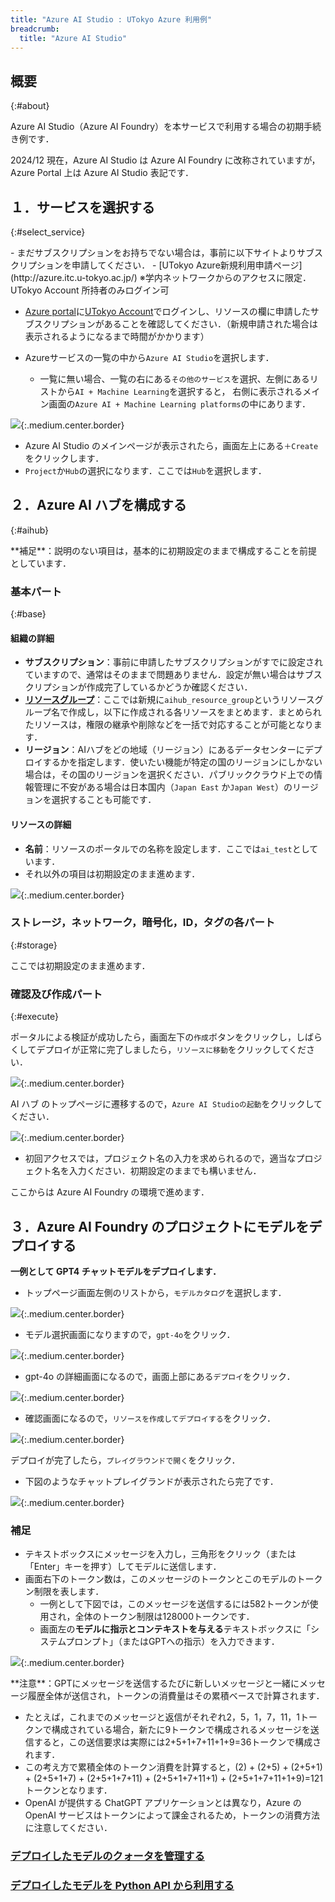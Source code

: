 ```yaml
---
title: "Azure AI Studio : UTokyo Azure 利用例"
breadcrumb:
  title: "Azure AI Studio"
---
```


## 概要
{:#about}

Azure AI Studio（Azure AI Foundry）を本サービスで利用する場合の初期手続き例です．

<div class="box">
2024/12 現在，Azure AI Studio は Azure AI Foundry に改称されていますが，Azure Portal 上は Azure AI Studio 表記です．
<div>

## １．サービスを選択する
{:#select_service}

<div class="box">
- まだサブスクリプションをお持ちでない場合は，事前に以下サイトよりサブスクリプションを申請してください．
  - [UTokyo Azure新規利用申請ページ](http://azure.itc.u-tokyo.ac.jp/) ※学内ネットワークからのアクセスに限定．UTokyo Account 所持者のみログイン可
</div>

- [Azure portal](https://portal.azure.com/)に[UTokyo Account](/utokyo_account/)でログインし、リソースの欄に申請したサブスクリプションがあることを確認してください．（新規申請された場合は表示されるようになるまで時間がかかります）

- Azureサービスの一覧の中から`Azure AI Studio`を選択します．
    - 一覧に無い場合、一覧の右にある`その他のサービス`を選択、左側にあるリストから`AI + Machine Learning`を選択すると， 右側に表示されるメイン画面の`Azure AI + Machine Learning platforms`の中にあります．

![](img/01_aistudio1.png){:.medium.center.border}

- Azure AI Studio のメインページが表示されたら，画面左上にある`＋Create`をクリックします．
- `Project`か`Hub`の選択になります．ここでは`Hub`を選択します．

## ２．Azure AI ハブを構成する
{:#aihub}

<div class="box">
**補足**：説明のない項目は，基本的に初期設定のままで構成することを前提としています．
</div>

### 基本パート
{:#base}

#### 組織の詳細

- **サブスクリプション**：事前に申請したサブスクリプションがすでに設定されていますので、通常はそのままで問題ありません．設定が無い場合はサブスクリプションが作成完了しているかどうか確認ください．
- **[リソースグループ](https://learn.microsoft.com/ja-jp/azure/azure-resource-manager/management/manage-resource-groups-portal)**：ここでは新規に`aihub_resource_group`というリソースグループ名で作成し，以下に作成される各リソースをまとめます．まとめられたリソースは，権限の継承や削除などを一括で対応することが可能となります．
- **リージョン**：AIハブをどの地域（リージョン）にあるデータセンターにデプロイするかを指定します．使いたい機能が特定の国のリージョンにしかない場合は，その国のリージョンを選択ください．パブリッククラウド上での情報管理に不安がある場合は日本国内（`Japan East` か`Japan West`）のリージョンを選択することも可能です．

#### リソースの詳細

- **名前**：リソースのポータルでの名称を設定します．ここでは`ai_test`としています．
- それ以外の項目は初期設定のまま進めます．

![](img/02_aistudio2.png){:.medium.center.border}

### ストレージ，ネットワーク，暗号化，ID，タグの各パート
{:#storage}

ここでは初期設定のまま進めます．

### 確認及び作成パート
{:#execute}

ポータルによる検証が成功したら，画面左下の`作成`ボタンをクリックし，しばらくしてデプロイが正常に完了しましたら，`リソースに移動`をクリックしてください．

![](img/04_aistudio4.png){:.medium.center.border}

AI ハブ のトップページに遷移するので，`Azure AI Studioの起動`をクリックしてください．

![](img/05_aistudio5.png){:.medium.center.border}

- 初回アクセスでは，プロジェクト名の入力を求められるので，適当なプロジェクト名を入力ください．初期設定のままでも構いません．

ここからは Azure AI Foundry の環境で進めます．

## ３．Azure AI Foundry のプロジェクトにモデルをデプロイする

**一例として GPT4 チャットモデルをデプロイします．**

- トップページ画面左側のリストから，`モデルカタログ`を選択します．

![](img/01_aistudiogpt1.png){:.medium.center.border}

- モデル選択画面になりますので，`gpt-4o`をクリック．

![](img/02_aistudiogpt2.png){:.medium.center.border}

- gpt-4o の詳細画面になるので，画面上部にある`デプロイ`をクリック．

![](img/03_aistudiogpt3.png){:.medium.center.border}

- 確認画面になるので，`リソースを作成してデプロイする`をクリック．

![](img/04_aistudiogpt4.png){:.medium.center.border}

デプロイが完了したら，`プレイグラウンドで開く`をクリック．

- 下図のようなチャットプレイグランドが表示されたら完了です．

![](img/05_aistudiogpt5.png){:.medium.center.border}

### 補足

- テキストボックスにメッセージを入力し，三角形をクリック（または「Enter」キーを押す）してモデルに送信します．
- 画面右下のトークン数は，このメッセージのトークンとこのモデルのトークン制限を表します．
  - 一例として下図では，このメッセージを送信するには582トークンが使用され，全体のトークン制限は128000トークンです．
  - 画面左の**モデルに指示とコンテキストを与える**テキストボックスに「システムプロンプト」（またはGPTへの指示）を入力できます．

![](img/06_aistudiogpt6.png){:.medium.center.border}

<div class="box">
**注意**：GPTにメッセージを送信するたびに新しいメッセージと一緒にメッセージ履歴全体が送信され，トークンの消費量はその累積ベースで計算されます．
 
- たとえば，これまでのメッセージと返信がそれぞれ2，5，1，7，11，1トークンで構成されている場合，新たに9トークンで構成されるメッセージを送信すると，この送信要求は実際には2+5+1+7+11+1+9=36トークンで構成されます．
- この考え方で累積全体のトークン消費を計算すると，(2) + (2+5) + (2+5+1) + (2+5+1+7) + (2+5+1+7+11) + (2+5+1+7+11+1) + (2+5+1+7+11+1+9)=121 トークンとなります．
- OpenAI が提供する ChatGPT アプリケーションとは異なり，Azure の OpenAI サービスはトークンによって課金されるため，トークンの消費方法に注意してください．
</div>

### [デプロイしたモデルのクォータを管理する](/research_computing/utokyo_azure/ai/quota)

### [デプロイしたモデルを Python API から利用する](/research_computing/utokyo_azure/ai/python)
